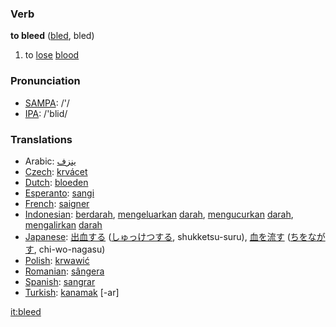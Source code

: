 === Verb ===

'''to bleed''' ([[bled]], bled)

# to [[lose]] [[blood]]

=== Pronunciation ===
*[[w:SAMPA|SAMPA]]: /'/
*[[w:IPA|IPA]]: /'blid/

=== Translations ===
*Arabic: [[ينزف]]
*[[Czech]]: [[krvácet]]
*[[Dutch]]: [[bloeden]]
*[[Esperanto]]: [[sangi]]
*[[French]]: [[saigner]]
*[[Indonesian]]: [[darah|berdarah]], [[keluar|mengeluarkan]] [[darah]], [[kucur|mengucurkan]] [[darah]], [[alir|mengalirkan]] [[darah]] 
*[[Japanese]]: [[出血]]する ([[しゅっけつ]]する, shukketsu-suru), [[血]]を[[流す]] ([[ち]]を[[ながす]], chi-wo-nagasu)
*[[Polish]]: [[krwawić]]
*[[Romanian]]: [[sângera]]
*[[Spanish]]: [[sangrar]]
*[[Turkish]]: [[kanamak]] [-ar]

[[it:bleed]]